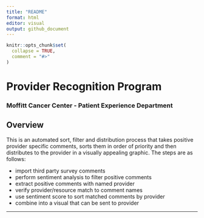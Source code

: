```yaml
---
title: "README"
format: html
editor: visual
output: github_document
---
```


<!-- README.md is generated from README.qmd. Please edit that file -->

```r
knitr::opts_chunk$set(
  collapse = TRUE,
  comment = "#>"
)
```

# Provider Recognition Program

### Moffitt Cancer Center - Patient Experience Department

## Overview

This is an automated sort, filter and distribution process that takes positive provider specific comments, sorts them in order of priority and then distributes to the provider in a visually appealing graphic. The steps are as follows:

-   import third party survey comments 
-   perform sentiment analysis to filter positive comments
-   extract positive comments with named provider
-   verify provider/resource match to comment names
-   use sentiment score to sort matched comments by provider
-   combine into a visual that can be sent to provider



------------------------------------------------------------------------
